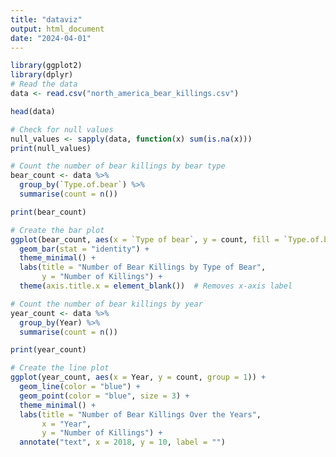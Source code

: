 ```yaml
---
title: "dataviz"
output: html_document
date: "2024-04-01"
---
```


```r
library(ggplot2)
library(dplyr)
# Read the data
data <- read.csv("north_america_bear_killings.csv")

head(data)
```

```r
# Check for null values
null_values <- sapply(data, function(x) sum(is.na(x)))
print(null_values)
```

```r
# Count the number of bear killings by bear type
bear_count <- data %>% 
  group_by(`Type.of.bear`) %>% 
  summarise(count = n())

print(bear_count)

# Create the bar plot
ggplot(bear_count, aes(x = `Type of bear`, y = count, fill = `Type.of.bear`)) +
  geom_bar(stat = "identity") +
  theme_minimal() +
  labs(title = "Number of Bear Killings by Type of Bear",
       y = "Number of Killings") +
  theme(axis.title.x = element_blank())  # Removes x-axis label
```
```r
# Count the number of bear killings by year
year_count <- data %>% 
  group_by(Year) %>% 
  summarise(count = n())

print(year_count)

# Create the line plot
ggplot(year_count, aes(x = Year, y = count, group = 1)) +
  geom_line(color = "blue") +
  geom_point(color = "blue", size = 3) +
  theme_minimal() +
  labs(title = "Number of Bear Killings Over the Years",
       x = "Year",
       y = "Number of Killings") +
  annotate("text", x = 2018, y = 10, label = "")
```

